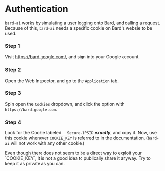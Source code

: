 
# Authentication
`bard-ai` works by simulating a user logging onto Bard, and calling a request. Because of this, `bard-ai` needs a specific cookie on Bard's websie to be used.

<Steps>
 
### Step 1
 
Visit https://bard.google.com/, and sign into your Google account.
 
### Step 2
 
Open the Web Inspector, and go to the `Application` tab.

### Step 3
 
Spin open the `Cookies` dropdown, and click the option with `https://bard.google.com`.

### Step 4
 
Look for the Cookie labeled `__Secure-1PSID` **_exactly_**, and copy it. Now, use this cookie whenever `COOKIE_KEY` is referred to in the documentation. (`bard-ai` will not work with any other cookie.)

<Callout type="warning">
  Even though there does not seem to be a direct way to exploit your `COOKIE_KEY`, it is not a good idea to publically share it anyway. Try to keep it as private as you can.
</Callout>
 
</Steps>
